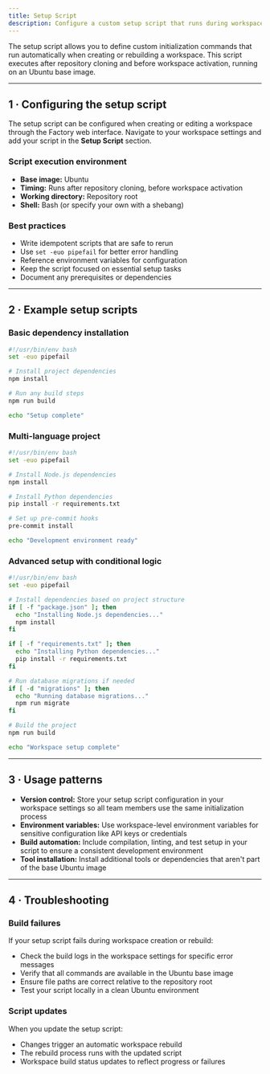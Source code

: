 ```yaml
---
title: Setup Script
description: Configure a custom setup script that runs during workspace initialization to prepare your development environment.
---
```


The setup script allows you to define custom initialization commands that run automatically when creating or rebuilding a workspace. This script executes after repository cloning and before workspace activation, running on an Ubuntu base image.

---

## 1 · Configuring the setup script

The setup script can be configured when creating or editing a workspace through the Factory web interface. Navigate to your workspace settings and add your script in the **Setup Script** section.

### Script execution environment

- **Base image:** Ubuntu
- **Timing:** Runs after repository cloning, before workspace activation
- **Working directory:** Repository root
- **Shell:** Bash (or specify your own with a shebang)

### Best practices

- Write idempotent scripts that are safe to rerun
- Use `set -euo pipefail` for better error handling
- Reference environment variables for configuration
- Keep the script focused on essential setup tasks
- Document any prerequisites or dependencies

---

## 2 · Example setup scripts

### Basic dependency installation

```bash
#!/usr/bin/env bash
set -euo pipefail

# Install project dependencies
npm install

# Run any build steps
npm run build

echo "Setup complete"
```

### Multi-language project

```bash
#!/usr/bin/env bash
set -euo pipefail

# Install Node.js dependencies
npm install

# Install Python dependencies
pip install -r requirements.txt

# Set up pre-commit hooks
pre-commit install

echo "Development environment ready"
```

### Advanced setup with conditional logic

```bash
#!/usr/bin/env bash
set -euo pipefail

# Install dependencies based on project structure
if [ -f "package.json" ]; then
  echo "Installing Node.js dependencies..."
  npm install
fi

if [ -f "requirements.txt" ]; then
  echo "Installing Python dependencies..."
  pip install -r requirements.txt
fi

# Run database migrations if needed
if [ -d "migrations" ]; then
  echo "Running database migrations..."
  npm run migrate
fi

# Build the project
npm run build

echo "Workspace setup complete"
```

---

## 3 · Usage patterns

- **Version control:** Store your setup script configuration in your workspace settings so all team members use the same initialization process
- **Environment variables:** Use workspace-level environment variables for sensitive configuration like API keys or credentials
- **Build automation:** Include compilation, linting, and test setup in your script to ensure a consistent development environment
- **Tool installation:** Install additional tools or dependencies that aren't part of the base Ubuntu image

---

## 4 · Troubleshooting

### Build failures

If your setup script fails during workspace creation or rebuild:

- Check the build logs in the workspace settings for specific error messages
- Verify that all commands are available in the Ubuntu base image
- Ensure file paths are correct relative to the repository root
- Test your script locally in a clean Ubuntu environment

### Script updates

When you update the setup script:

- Changes trigger an automatic workspace rebuild
- The rebuild process runs with the updated script
- Workspace build status updates to reflect progress or failures
